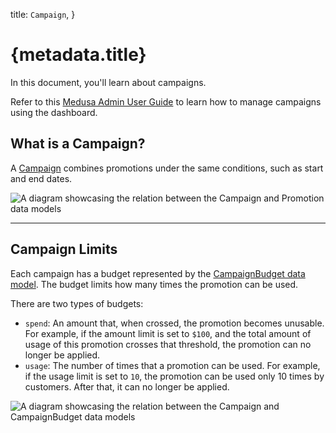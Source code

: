   title: `Campaign`,
}

# {metadata.title}

In this document, you'll learn about campaigns.

<Note title="Looking for no-code docs?">

Refer to this [Medusa Admin User Guide](!user-guide!/promotions/campaigns) to learn how to manage campaigns using the dashboard.

</Note>

## What is a Campaign?

A [Campaign](/references/promotion/models/Campaign) combines promotions under the same conditions, such as start and end dates.

![A diagram showcasing the relation between the Campaign and Promotion data models](https://res.cloudinary.com/dza7lstvk/image/upload/v1709899225/Medusa%20Resources/campagin-promotion_hh3qsi.jpg)

---

## Campaign Limits

Each campaign has a budget represented by the [CampaignBudget data model](/references/promotion/models/CampaignBudget). The budget limits how many times the promotion can be used.

There are two types of budgets:

- `spend`: An amount that, when crossed, the promotion becomes unusable. For example, if the amount limit is set to `$100`, and the total amount of usage of this promotion crosses that threshold, the promotion can no longer be applied.
- `usage`: The number of times that a promotion can be used. For example, if the usage limit is set to `10`, the promotion can be used only 10 times by customers. After that, it can no longer be applied.

![A diagram showcasing the relation between the Campaign and CampaignBudget data models](https://res.cloudinary.com/dza7lstvk/image/upload/v1709899463/Medusa%20Resources/campagin-budget_rvqlmi.jpg)
